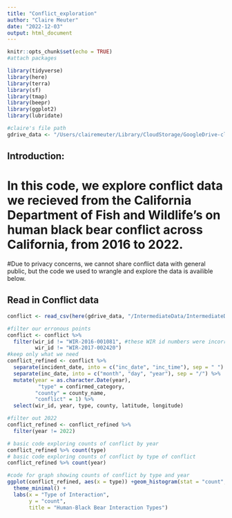 ```yaml
---
title: "Conflict_exploration"
author: "Claire Meuter"
date: "2022-12-03"
output: html_document
---
```


```r
knitr::opts_chunk$set(echo = TRUE)
#attach packages

library(tidyverse)
library(here)
library(terra)
library(sf)
library(tmap)
library(beepr)
library(ggplot2)
library(lubridate)

#claire's file path
gdrive_data <- "/Users/clairemeuter/Library/CloudStorage/GoogleDrive-clairemeuter@ucsb.edu/Shared drives/Black_Bear_Aware/gdrive_data"

```

## Introduction:
# In this code, we explore conflict data we recieved from the California Department of Fish and Wildlife's on human black bear conflict across California, from 2016 to 2022.
#Due to privacy concerns, we cannot share conflict data with general public, but the code we used to wrangle and explore the data is availible below. 

## Read in Conflict data 
```r
conflict <- read_csv(here(gdrive_data, "/IntermediateData/IntermediateData_Files/2022_07_18_WIRClean_CDFW.csv"))
```

```r
#filter our erronous points
conflict <- conflict %>% 
  filter(wir_id != "WIR-2016-001081", #these WIR id numbers were incorrectly filed as bear conflict, or had incorrect coordinates 
         wir_id != "WIR-2017-002420")
#keep only what we need
conflict_refined <- conflict %>% 
  separate(incident_date, into = c("inc_date", "inc_time"), sep = " ") %>% 
  separate(inc_date, into = c("month", "day", "year"), sep = "/") %>% 
  mutate(year = as.character.Date(year),
          "type" = confirmed_category,
         "county" = county_name,
         "conflict" = 1) %>%
  select(wir_id, year, type, county, latitude, longitude)

#filter out 2022
conflict_refined <- conflict_refined %>%
  filter(year != 2022)

```


```r
# basic code exploring counts of conflict by year 
conflict_refined %>% count(type)
# basic code exploring counts of conflict by type of conflict 
conflict_refined %>% count(year)
```



```r
#code for graph showing counts of conflict by type and year 
ggplot(conflict_refined, aes(x = type)) +geom_histogram(stat = "count", aes(fill=type)) + facet_grid(cols = vars(year))+
  theme_minimal() +
  labs(x = "Type of Interaction",
       y = "count", 
       title = "Human-Black Bear Interaction Types")


```

